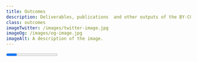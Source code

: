 ```yaml
---
title: Outcomes
description: Deliverables, publications  and other outputs of the BY-COVID project.
class: outcomes
imageTwitter: /images/twitter-image.jpg
imageOg: /images/og-image.jpg
imageAlt: A description of the image.
---
```



<div class="w-60">

<!-- Progress -->
<!-- Every month is 2.77% of progress! Round this up. -->
<Progress
  progressTitle = "Progress"
  progress="20"
/>






</div>
